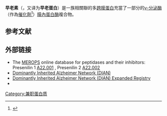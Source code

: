 {{Infobox protein family
| Symbol = Presenilin
| Name = Presenilin
| image = 2KR6.pdb.png
| width = 
| caption = Solution structure of the human presenilin-1 CTF subunit.<ref name="Doetsch_2010">{{PDB|2KR6}}; {{cite journal | author = Doetsch V | title = Solution structure of presenilin-1 CTF subunit | journal = To be published | year = 2010 | doi= 10.2210/pdb2kr6/pdb}}</ref>
| Pfam = PF01080
| Pfam_clan = CL0130
| InterPro = IPR001108
| SMART = 
| PROSITE = 
| SCOP = 
| MEROPS = A22
| TCDB = 1.A.54
| OPM family = 277
| OPM protein = 4hyg
| PDB = 
}}
{{protein
|Name=[[PSEN1|presenilin 1<br />(Alzheimer's disease 3)]]
|caption=
|image=
|width=
|HGNCid=9508
|Symbol=[[PSEN1|PSEN1]]
|AltSymbols=AD3
|EntrezGene=5663
|OMIM=104311
|RefSeq=NM_000021
|UniProt=P49768
|PDB=
|ECnumber = 3.4.23.-
|Chromosome=14
|Arm=q
|Band=24.3
|LocusSupplementaryData=
}}
{{protein
|Name=[[PSEN2|presenilin 2<br />(Alzheimer's disease 4)]]
|caption=
|image=
|width=
|HGNCid=9509
|Symbol=[[PSEN2|PSEN2]]
|AltSymbols=AD4
|EntrezGene=5664
|OMIM=600759
|RefSeq=NM_000447
|UniProt=P49810
|PDB=
|ECnumber= 3.4.23.-
|Chromosome=1
|Arm=q
|Band=31
|LocusSupplementaryData=-q42
}}
'''早老素'''（{{lang-en|Presenilin }}，又译为'''早老蛋白'''）是一族相關聯的多[[跨膜蛋白|跨膜蛋白]]充當了一部分的[[γ-分泌酶|γ-分泌酶]]（作為[[催化劑|催化劑]]<ref>{{cite journal |url=http://www.natureasia.com/zh-cn/nature/highlights/41199/ |title=“早老素”的结构被确定 |journal=[[自然_(雜誌)|Nature]] |issue=493 |date=2013-01-03 |language=zh-hans |page=56 |first1=Xiaochun |last1=Li |first2=Shangyu |last2=Dang |first3=Chuangye |last3=Yan |first4=Xinqi |last4=Gong |first5=Jiawei |last5=Wang |first6=Yigong |last6=Shi |doi=10.1038/nature11801 |author= |access-date=2014-07-27 |archive-url=https://web.archive.org/web/20140809004913/http://www.natureasia.com/zh-cn/nature/highlights/41199/ |archive-date=2014-08-09 |dead-url=yes }}</ref>）[[膜內蛋白酶|膜內蛋白酶]]複合物。

==参考文献==
{{Reflist|2}}

==外部链接==
{{wiktionary|早老素}}
* The [[MEROPS|MEROPS]] online database for peptidases and their inhibitors: Presenilin 1 [http://merops.sanger.ac.uk/cgi-bin/merops.cgi?id=A22.001 A22.001] {{Wayback|url=http://merops.sanger.ac.uk/cgi-bin/merops.cgi?id=A22.001 |date=20060215194307 }}, Presenilin 2 [http://merops.sanger.ac.uk/cgi-bin/merops.cgi?id=A22.002 A22.002]
* [http://www.dian-info.org Dominantly Inherited Alzheimer Network (DIAN)] {{Wayback|url=http://www.dian-info.org/ |date=20190717201702 }}
* [http://www.dianer.org Dominantly Inherited Alzheimer Network (DIAN) Expanded Registry] {{Wayback|url=http://www.dianer.org/ |date=20141217063018 }}
* {{MeshName|Presenilins}}
{{其它细胞膜蛋白质}}

[[Category:兼职蛋白质|Category:兼职蛋白质]]